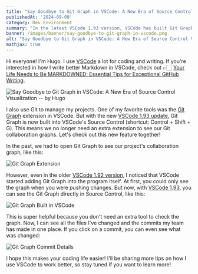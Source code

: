 ```yaml
---
title: "Say Goodbye to Git Graph in VSCode: A New Era of Source Control Visualization"
publishedAt: '2024-09-09'
category: Dev Environment
summary: "In the latest VSCode 1.93 version, VSCode has built Git Graph right into its Source Control tool, so we don't need an extra extension to see our Git history anymore. Let's explore this cool new feature together!"
banner: /images/banner/say-goodbye-to-git-graph-in-vscode.png
alt: "Say Goodbye to Git Graph in VSCode: A New Era of Source Control Visualization"
mathjax: true
---
```


Hi everyone! I'm Hugo. I use [VSCode](https://code.visualstudio.com/) a lot for coding and writing. If you're interested in how I write better Markdown in VSCode, check out 👉🏻 [Your Life Needs to Be MARKDOWNED: Essential Tips for Exceptional GitHub Writing](https://medium.com/@1chooo/vyour-life-need-to-be-markdowned-essential-tips-for-exceptional-github-writing-08c23ddc3464).

![Say Goodbye to Git Graph in VSCode: A New Era of Source Control Visualization -- by Hugo](/images/banner/say-goodbye-to-git-graph-in-vscode.png)

I also use Git to manage my projects. One of my favorite tools was the [Git Graph](https://marketplace.visualstudio.com/items?itemName=mhutchie.git-graph) extension in VSCode. But with the new [VSCode 1.93 update](https://code.visualstudio.com/updates/v1_93), Git Graph is now built into VSCode's Source Control (shortcut: Control + Shift + G). This means we no longer need an extra extension to see our Git collaboration graphs. Let's check out this new feature together!

In the past, we had to open Git Graph to see our project's collaboration graph, like this:

![Git Graph Extension](/images/posts/say-goodbye-to-git-graph-in-vscode/git-graph.png)

However, even in the older [VSCode 1.92 version](https://code.visualstudio.com/updates/v1_92), I noticed that VSCode started adding Git Graph into the program itself. At first, you could only see the graph when you were pushing changes. But now, with [VSCode 1.93](https://code.visualstudio.com/updates/v1_93), you can see the Git Graph directly in Source Control, like this:

![Git Graph Built in VSCode](/images/posts/say-goodbye-to-git-graph-in-vscode/git-graph-in-vscode.png)

This is super helpful because you don't need an extra tool to check the graph. Now, I can see all the files I've changed and the commits my team has made in one place. If you click on a commit, you can even see what was changed:

![Git Graph Commit Details](/images/posts/say-goodbye-to-git-graph-in-vscode/commit-details-in-git-graph.png)

I hope this makes your coding life easier! I'll be sharing more tips on how I use VSCode to work better, so stay tuned if you want to learn more!
